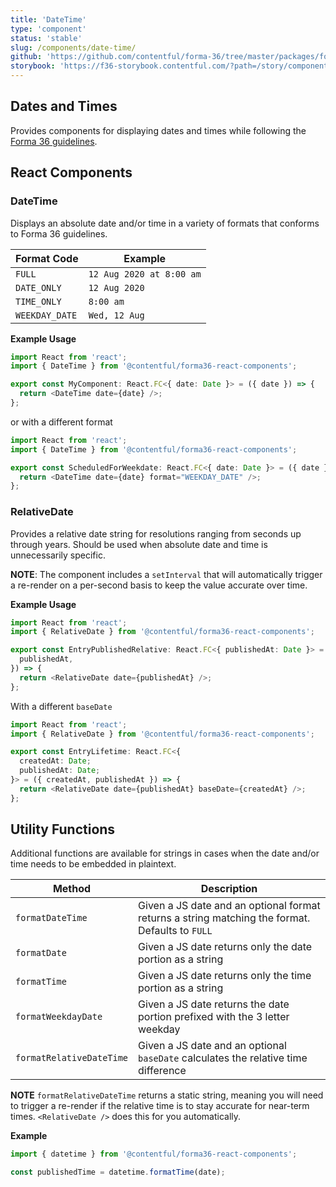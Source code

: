 ```yaml
---
title: 'DateTime'
type: 'component'
status: 'stable'
slug: /components/date-time/
github: 'https://github.com/contentful/forma-36/tree/master/packages/forma-36-react-components/src/components/DateTime'
storybook: 'https://f36-storybook.contentful.com/?path=/story/components-datetime-datetime--basic'
---
```


## Dates and Times

Provides components for displaying dates and times while following the [Forma 36 guidelines](https://f36.contentful.com/guidelines/date-and-time/).

## React Components

### DateTime

Displays an absolute date and/or time in a variety of formats that conforms to Forma 36 guidelines.

| Format Code    | Example                  |
| -------------- | ------------------------ |
| `FULL`         | `12 Aug 2020 at 8:00 am` |
| `DATE_ONLY`    | `12 Aug 2020`            |
| `TIME_ONLY`    | `8:00 am`                |
| `WEEKDAY_DATE` | `Wed, 12 Aug`            |

**Example Usage**

```ts
import React from 'react';
import { DateTime } from '@contentful/forma36-react-components';

export const MyComponent: React.FC<{ date: Date }> = ({ date }) => {
  return <DateTime date={date} />;
};
```

or with a different format

```ts
import React from 'react';
import { DateTime } from '@contentful/forma36-react-components';

export const ScheduledForWeekdate: React.FC<{ date: Date }> = ({ date }) => {
  return <DateTime date={date} format="WEEKDAY_DATE" />;
};
```

### RelativeDate

Provides a relative date string for resolutions ranging from seconds up through years. Should be used when absolute date and time is unnecessarily specific.

**NOTE**: The component includes a `setInterval` that will automatically trigger a re-render on a per-second basis to keep the value accurate over time.

**Example Usage**

```ts
import React from 'react';
import { RelativeDate } from '@contentful/forma36-react-components';

export const EntryPublishedRelative: React.FC<{ publishedAt: Date }> = ({
  publishedAt,
}) => {
  return <RelativeDate date={publishedAt} />;
};
```

With a different `baseDate`

```ts
import React from 'react';
import { RelativeDate } from '@contentful/forma36-react-components';

export const EntryLifetime: React.FC<{
  createdAt: Date;
  publishedAt: Date;
}> = ({ createdAt, publishedAt }) => {
  return <RelativeDate date={publishedAt} baseDate={createdAt} />;
};
```

## Utility Functions

Additional functions are available for strings in cases when the date and/or time needs to be embedded in plaintext.

| Method                   | Description                                                                                     |
| ------------------------ | ----------------------------------------------------------------------------------------------- |
| `formatDateTime`         | Given a JS date and an optional format returns a string matching the format. Defaults to `FULL` |
| `formatDate`             | Given a JS date returns only the date portion as a string                                       |
| `formatTime`             | Given a JS date returns only the time portion as a string                                       |
| `formatWeekdayDate`      | Given a JS date returns the date portion prefixed with the 3 letter weekday                     |
| `formatRelativeDateTime` | Given a JS date and an optional `baseDate` calculates the relative time difference              |

**NOTE** `formatRelativeDateTime` returns a static string, meaning you will need to trigger a re-render if the relative time is to stay accurate for near-term times. `<RelativeDate />` does this for you automatically.

**Example**

```ts
import { datetime } from '@contentful/forma36-react-components';

const publishedTime = datetime.formatTime(date);
```

